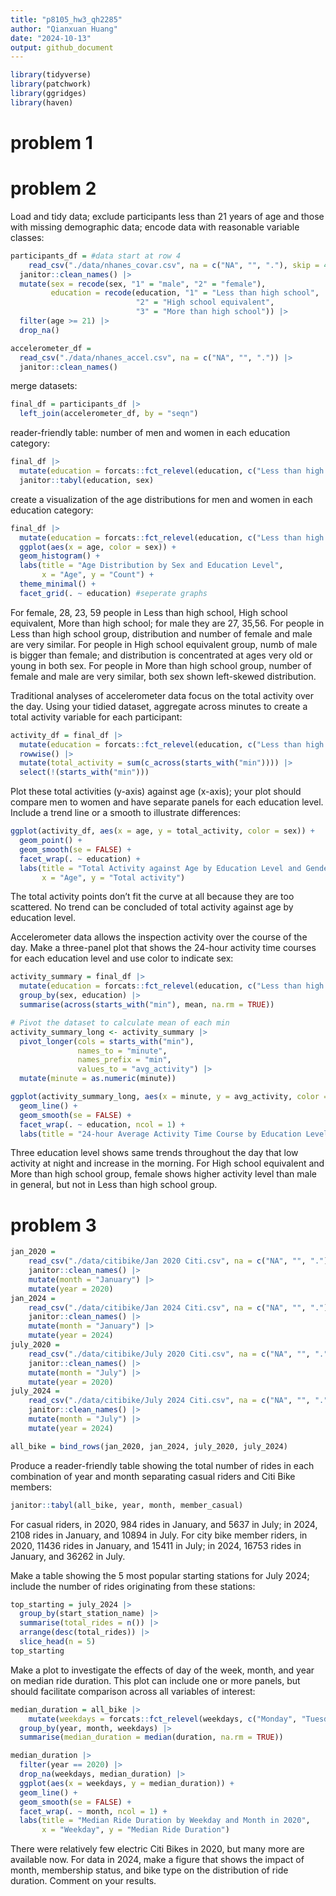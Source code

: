 ```yaml
---
title: "p8105_hw3_qh2285"
author: "Qianxuan Huang"
date: "2024-10-13"
output: github_document
---
```


```r
library(tidyverse)
library(patchwork)
library(ggridges)
library(haven)
```

# problem 1

# problem 2

Load and tidy data; exclude participants less than 21 years of age and those with missing demographic data; encode data with reasonable variable classes:
```r
participants_df = #data start at row 4
    read_csv("./data/nhanes_covar.csv", na = c("NA", "", "."), skip = 4) |>
  janitor::clean_names() |> 
  mutate(sex = recode(sex, "1" = "male", "2" = "female"),
         education = recode(education, "1" = "Less than high school", 
                            "2" = "High school equivalent", 
                            "3" = "More than high school")) |>
  filter(age >= 21) |>
  drop_na()

accelerometer_df = 
  read_csv("./data/nhanes_accel.csv", na = c("NA", "", ".")) |>
  janitor::clean_names()
```
merge datasets:
```r
final_df = participants_df |>
  left_join(accelerometer_df, by = "seqn")
```
reader-friendly table:
number of men and women in each education category:
```r
final_df |>
  mutate(education = forcats::fct_relevel(education, c("Less than high school", "High school equivalent", "More than high school"))) |>
  janitor::tabyl(education, sex)
```
create a visualization of the age distributions for men and women in each education category:
```r
final_df |>
  mutate(education = forcats::fct_relevel(education, c("Less than high school", "High school equivalent", "More than high school"))) |>#change order
  ggplot(aes(x = age, color = sex)) +
  geom_histogram() +
  labs(title = "Age Distribution by Sex and Education Level",
       x = "Age", y = "Count") +
  theme_minimal() +
  facet_grid(. ~ education) #seperate graphs
```
For female, 28, 23, 59 people in Less than high school, High school equivalent, More than high school; for male they are 27, 35,56.
For people in Less than high school group, distribution and number of female and male are very similar. For people in High school equivalent group, numb of male is bigger than female; and distribution is concentrated at ages very old or young in both sex. For people in More than high school group, number of female and male are very similar, both sex shown left-skewed distribution.





Traditional analyses of accelerometer data focus on the total activity over the day. Using your tidied dataset, aggregate across minutes to create a total activity variable for each participant:
```r
activity_df = final_df |>
  mutate(education = forcats::fct_relevel(education, c("Less than high school", "High school equivalent", "More than high school"))) |>
  rowwise() |>
  mutate(total_activity = sum(c_across(starts_with("min")))) |>
  select(!(starts_with("min")))
```

Plot these total activities (y-axis) against age (x-axis); your plot should compare men to women and have separate panels for each education level. Include a trend line or a smooth to illustrate differences:
```r
ggplot(activity_df, aes(x = age, y = total_activity, color = sex)) +  
  geom_point() + 
  geom_smooth(se = FALSE) +
  facet_wrap(. ~ education) +  
  labs(title = "Total Activity against Age by Education Level and Gender",
       x = "Age", y = "Total activity")
```
The total activity points don't fit the curve at all because they are too scattered. No trend can be concluded of total activity against age by education level.






Accelerometer data allows the inspection activity over the course of the day. Make a three-panel plot that shows the 24-hour activity time courses for each education level and use color to indicate sex:
```r
activity_summary = final_df |>
  mutate(education = forcats::fct_relevel(education, c("Less than high school", "High school equivalent", "More than high school"))) |>
  group_by(sex, education) |>
  summarise(across(starts_with("min"), mean, na.rm = TRUE))

# Pivot the dataset to calculate mean of each min
activity_summary_long <- activity_summary |>
  pivot_longer(cols = starts_with("min"), 
               names_to = "minute", 
               names_prefix = "min", 
               values_to = "avg_activity") |>
  mutate(minute = as.numeric(minute))

ggplot(activity_summary_long, aes(x = minute, y = avg_activity, color = sex)) +
  geom_line() +  
  geom_smooth(se = FALSE) +  
  facet_wrap(. ~ education, ncol = 1) + 
  labs(title = "24-hour Average Activity Time Course by Education Level and Sex", x = "Minute", y = "Mean Activity") 
```

Three education level shows same trends throughout the day that low activity at night and increase in the morning. For High school equivalent and More than high school group, female shows higher activity level than male in general, but not in Less than high school group.


# problem 3


```r
jan_2020 = 
    read_csv("./data/citibike/Jan 2020 Citi.csv", na = c("NA", "", ".")) |>
    janitor::clean_names() |>
    mutate(month = "January") |>
    mutate(year = 2020)
jan_2024 = 
    read_csv("./data/citibike/Jan 2024 Citi.csv", na = c("NA", "", ".")) |>
    janitor::clean_names() |>
    mutate(month = "January") |>
    mutate(year = 2024)
july_2020 = 
    read_csv("./data/citibike/July 2020 Citi.csv", na = c("NA", "", ".")) |>
    janitor::clean_names() |>
    mutate(month = "July") |>
    mutate(year = 2020)
july_2024 = 
    read_csv("./data/citibike/July 2024 Citi.csv", na = c("NA", "", ".")) |>
    janitor::clean_names() |>
    mutate(month = "July") |>
    mutate(year = 2024)

all_bike = bind_rows(jan_2020, jan_2024, july_2020, july_2024)
```

Produce a reader-friendly table showing the total number of rides in each combination of year and month separating casual riders and Citi Bike members:
```r
janitor::tabyl(all_bike, year, month, member_casual)
```
For casual riders, in 2020, 984 rides in January, and 5637 in July; in 2024, 2108 rides in January, and 10894 in July.
For city bike member riders, in 2020, 11436 rides in January, and 15411 in July; in 2024, 16753 rides in January, and 36262 in July.



Make a table showing the 5 most popular starting stations for July 2024; include the number of rides originating from these stations:
```r
top_starting = july_2024 |>
  group_by(start_station_name) |>
  summarise(total_rides = n()) |>
  arrange(desc(total_rides)) |>
  slice_head(n = 5) 
top_starting
```


Make a plot to investigate the effects of day of the week, month, and year on median ride duration. This plot can include one or more panels, but should facilitate comparison across all variables of interest:
```r
median_duration = all_bike |>
    mutate(weekdays = forcats::fct_relevel(weekdays, c("Monday", "Tuesday", "Wednesday", "Thursday", "Friday", "Saturday", "Sunday"))) |>
  group_by(year, month, weekdays) |>
  summarise(median_duration = median(duration, na.rm = TRUE))

median_duration |> 
  filter(year == 2020) |> 
  drop_na(weekdays, median_duration) |>
  ggplot(aes(x = weekdays, y = median_duration)) +  
  geom_line() +  
  geom_smooth(se = FALSE) +  
  facet_wrap(. ~ month, ncol = 1) +  
  labs(title = "Median Ride Duration by Weekday and Month in 2020",
       x = "Weekday", y = "Median Ride Duration") 

```


There were relatively few electric Citi Bikes in 2020, but many more are available now. For data in 2024, make a figure that shows the impact of month, membership status, and bike type on the distribution of ride duration. Comment on your results.

